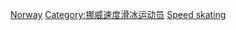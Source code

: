 [[Category:各國奧運競速滑冰運動員|Norway]]
[[Category:挪威速度滑冰运动员|Category:挪威速度滑冰运动员]]
[[Category:挪威冬季奥运运动员|Speed skating]]